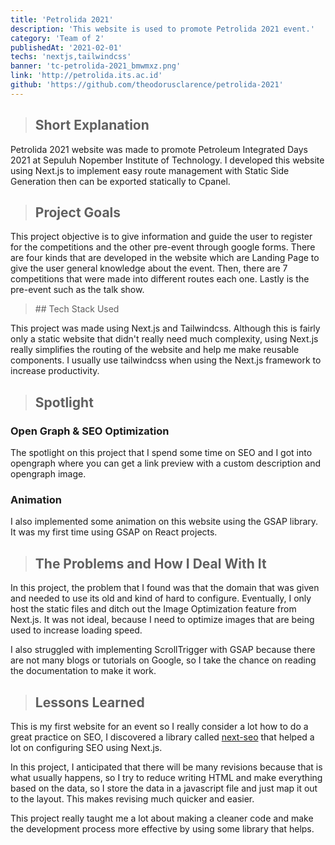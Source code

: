 ```yaml
---
title: 'Petrolida 2021'
description: 'This website is used to promote Petrolida 2021 event.'
category: 'Team of 2'
publishedAt: '2021-02-01'
techs: 'nextjs,tailwindcss'
banner: 'tc-petrolida-2021_bmwmxz.png'
link: 'http://petrolida.its.ac.id'
github: 'https://github.com/theodorusclarence/petrolida-2021'
---
```


> ## Short Explanation

Petrolida 2021 website was made to promote Petroleum Integrated Days 2021 at Sepuluh Nopember Institute of Technology. I developed this website using Next.js to implement easy route management with Static Side Generation then can be exported statically to Cpanel.

> ## Project Goals

This project objective is to give information and guide the user to
register for the competitions and the other pre-event through google
forms. There are four kinds that are developed in the website which
are Landing Page to give the user general knowledge about the event.
Then, there are 7 competitions that were made into different routes
each one. Lastly is the pre-event such as the talk show.

<blockquote className='with-icons'>
  ## Tech Stack Used
  <div class='not-prose mt-2'>
    <TechIcons techs={['nextjs', 'tailwindcss']} />
  </div>
</blockquote>

This project was made using Next.js and Tailwindcss. Although this is
fairly only a static website that didn't really need much complexity,
using Next.js really simplifies the routing of the website and help me
make reusable components. I usually use tailwindcss when using the
Next.js framework to increase productivity.

<SplitImage>
  <Split>
    <CloudinaryImg
      mdx
      className='!mb-0'
      publicId='theodorusclarence/petrolida-2021/ss1_pvyttb.png'
      width={800}
      height={2366}
      alt='Web Screenshot'
    />
  </Split>
  <Split>
    <CloudinaryImg
      mdx
      className='!mb-0'
      publicId='theodorusclarence/petrolida-2021/ss2_fpine4.png'
      width={800}
      height={2782}
      alt='Web Screenshot'
    />
  </Split>
</SplitImage>

> ## Spotlight

### Open Graph & SEO Optimization

The spotlight on this project that I spend some time on SEO and I got
into opengraph where you can get a link preview with a custom
description and opengraph image.

<CloudinaryImg
  mdx
  publicId='theodorusclarence/petrolida-2021/opengraph_prie5d'
  alt='opengraph'
  width={315}
  height={227}
/>

### Animation

I also implemented some animation on this website using the GSAP
library. It was my first time using GSAP on React projects.

> ## The Problems and How I Deal With It

In this project, the problem that I found was that the domain that was
given and needed to use its old and kind of hard to configure.
Eventually, I only host the static files and ditch out the Image
Optimization feature from Next.js. It was not ideal, because I need to
optimize images that are being used to increase loading speed.

I also struggled with implementing ScrollTrigger with GSAP because
there are not many blogs or tutorials on Google, so I take the chance
on reading the documentation to make it work.

> ## Lessons Learned

This is my first website for an event so I really consider a lot how
to do a great practice on SEO, I discovered a library called
[next-seo](https://github.com/garmeeh/next-seo)
that helped a lot on configuring SEO using Next.js.

In this project, I anticipated that there will be many revisions
because that is what usually happens, so I try to reduce writing HTML
and make everything based on the data, so I store the data in a
javascript file and just map it out to the layout. This makes revising
much quicker and easier.

This project really taught me a lot about making a cleaner code and
make the development process more effective by using some library that
helps.
